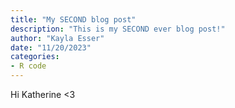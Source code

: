 ```yaml
---
title: "My SECOND blog post"
description: "This is my SECOND ever blog post!"
author: "Kayla Esser"
date: "11/20/2023"
categories:
- R code
---
```


Hi Katherine \<3
